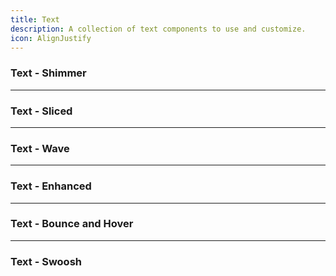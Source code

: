 ```yaml
---
title: Text
description: A collection of text components to use and customize.
icon: AlignJustify
---
```


### Text - Shimmer


<Preview link="text/text-01">
  <Text_01 />
</Preview>

---

### Text - Sliced


<Preview link="text/text-02">
  <Text_02 text="Payout fees" />
</Preview>

---

### Text - Wave


<Preview link="text/text-03">
  <Text_03 text="Wave" />
</Preview>

---

### Text - Enhanced


<Preview link="text/text-04">
  <Text_04 text="NIKE" />
</Preview>

---

### Text - Bounce and Hover


<Preview link="text/text-05">
  <Text_05 />
</Preview>

---

### Text - Swoosh


<Preview link="text/text-06">
  <Text_06 />
</Preview>
